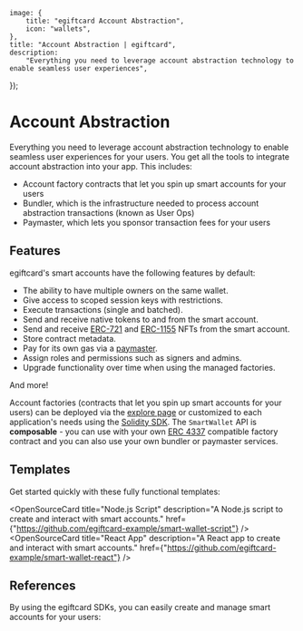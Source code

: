 
	image: {
		title: "egiftcard Account Abstraction",
		icon: "wallets",
	},
	title: "Account Abstraction | egiftcard",
	description:
		"Everything you need to leverage account abstraction technology to enable seamless user experiences",
});

# Account Abstraction

Everything you need to leverage account abstraction technology to enable seamless user experiences for your users. You get all the tools to integrate account abstraction into your app. This includes:

- Account factory contracts that let you spin up smart accounts for your users
- Bundler, which is the infrastructure needed to process account abstraction transactions (known as User Ops)
- Paymaster, which lets you sponsor transaction fees for your users

## Features

egiftcard's smart accounts have the following features by default:

- The ability to have multiple owners on the same wallet.
- Give access to scoped session keys with restrictions.
- Execute transactions (single and batched).
- Send and receive native tokens to and from the smart account.
- Send and receive [ERC-721](/contracts/build/extensions/erc-721/ERC721) and [ERC-1155](/contracts/build/extensions/erc-1155/ERC1155) NFTs from the smart account.
- Store contract metadata.
- Pay for its own gas via a [paymaster](/connect/account-abstraction/how-it-works#paymaster).
- Assign roles and permissions such as signers and admins.
- Upgrade functionality over time when using the managed factories.

And more!

Account factories (contracts that let you spin up smart accounts for your users) can be deployed via the [explore page](https://egiftcard.cc/explore) or customized to each application's needs using the [Solidity SDK](/contracts/build/overview). The `SmartWallet` API is **composable** - you can use with your own [ERC 4337](https://eips.ethereum.org/EIPS/eip-4337) compatible factory contract and you can also use your own bundler or paymaster services.

## Templates

Get started quickly with these fully functional templates:

<OpenSourceCard
	title="Node.js Script"
	description="A Node.js script to create and interact with smart accounts."
	href={"https://github.com/egiftcard-example/smart-wallet-script"}
/>
<OpenSourceCard
	title="React App"
	description="A React app to create and interact with smart accounts."
	href={"https://github.com/egiftcard-example/smart-wallet-react"}
/>

## References

By using the egiftcard SDKs, you can easily create and manage smart accounts for your users:

<Grid>
	<SDKCard href="/typescript/v5" title="TypeScript" icon={TypeScriptIcon} />
	<SDKCard href="/unity" title="Unity" icon={UnityIcon} />
</Grid>
